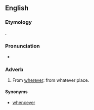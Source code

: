 ==English==

===Etymology===
{{compound|en|whence|soever}}.

===Pronunciation===
* {{rhymes|en|ɛvə(ɹ)|s=4}}

===Adverb===
{{en-adv|-}}

# {{lb|en|archaic}} From [[wherever]]: from whatever place.

====Synonyms====
* {{sense|from whatever place}} [[whencever]]